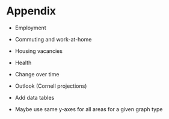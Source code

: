 # Appendix

- Employment

- Commuting and work-at-home

- Housing vacancies

- Health

- Change over time

- Outlook (Cornell projections)

- Add data tables

- Maybe use same y-axes for all areas for a given graph type